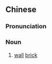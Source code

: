 {{also|板砖}}
==Chinese==
{{zh-forms|s=板砖}}

===Pronunciation===
{{zh-pron
|m=bǎnzhuān
|cat=n
}}

===Noun===
{{zh-noun}}

# {{lb|zh|regional}} [[wall]] [[brick]]